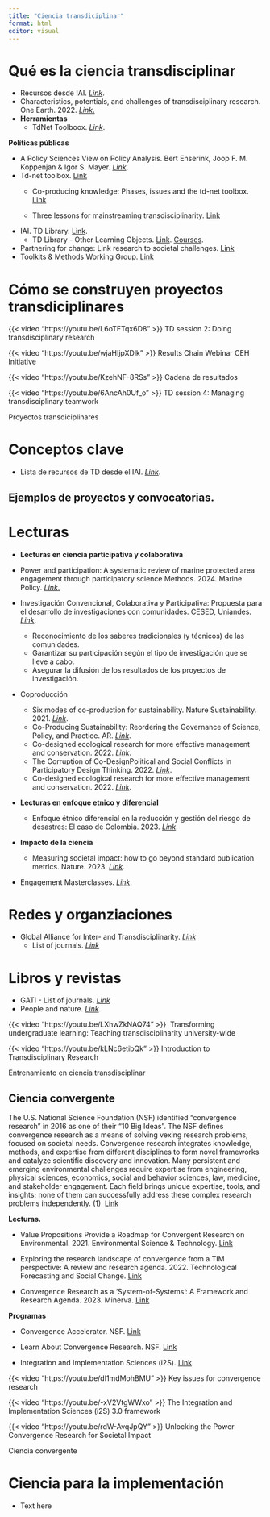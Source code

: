 ```yaml
---
title: "Ciencia transdiciplinar"
format: html
editor: visual
---
```


# **Qué es la ciencia transdisciplinar**

-   Recursos desde IAI. [*Link*](https://www.iai.int/en/post/detail/Video-TD).
-   Characteristics, potentials, and challenges of transdisciplinary research. One Earth. 2022. [*Link*.](https://www.sciencedirect.com/science/article/pii/S2590332221007284)
-   **Herramientas**
    -   TdNet Toolboox. [*Link*](https://naturalsciences.ch/co-producing-knowledge-explained/methods/td-net_toolbox).

**Políticas públicas**

-   A Policy Sciences View on Policy Analysis. Bert Enserink, Joop F. M. Koppenjan & Igor S. Mayer. [*Link*](https://doi.org/10.1007/978-1-4614-4602-6_2).
-   Td-net toolbox. [Link](https://naturalsciences.ch/co-producing-knowledge-explained/methods/td-net_toolbox)
    -   Co-producing knowledge: Phases, issues and the td-net toolbox. [Link](https://i2insights.org/2023/10/10/co-producing-knowledge-td-net-toolbox/)

    -   Three lessons for mainstreaming transdisciplinarity. [Link](https://i2insights.org/2024/08/20/mainstreaming-transdisciplinarity/)
-   IAI. TD Library. [Link](https://www.iai.int/en/post/detail/Video-TD).
    -   TD Library - Other Learning Objects. [Link](https://www.iai.int/en/post/detail/Other-Learning-Objects-TD). [Courses](https://www.iai.int/en/post/detail/Courses-TD).
-   Partnering for change: Link research to societal challenges. [Link](https://tales.nmc.unibas.ch/en/partnering-for-change-link-research-to-societal-challenges-46/)
-   Toolkits & Methods Working Group. [Link](https://itd-alliance.org/working-groups/toolkits_methods/)

# **Cómo se construyen proyectos transdiciplinares**

::: {layout-ncol="2"}
{{< video "https://youtu.be/L6oTFTqx6D8" >}} TD session 2: Doing transdisciplinary research

{{< video "https://youtu.be/wjaHIjpXDlk" >}} Results Chain Webinar CEH Initiative

{{< video "https://youtu.be/KzehNF-8RSs" >}} Cadena de resultados

{{< video "https://youtu.be/6AncAh0Uf_o" >}} TD session 4: Managing transdisciplinary teamwork

Proyectos transdiciplinares
:::

# **Conceptos clave**

-   Lista de recursos de TD desde el IAI. [*Link*](https://www.iai.int/en/post/detail/TD-Library).

## **Ejemplos de proyectos y convocatorias.**

# **Lecturas**

-   **Lecturas en ciencia participativa y colaborativa**

-   Power and participation: A systematic review of marine protected area engagement through participatory science Methods. 2024. Marine Policy. [*Link*.](https://www.sciencedirect.com/science/article/pii/S0308597X24001313)

-   Investigación Convencional, Colaborativa y Participativa: Propuesta para el desarrollo de investigaciones con comunidades. CESED, Uniandes. [*Link*](https://cesed.uniandes.edu.co/investigacion-convencional-colaborativa-y-participativa-propuesta-para-el-desarrollo-de-investigaciones-con-comunidades/).

    -   Reconocimiento de los saberes tradicionales (y técnicos) de las comunidades.
    -   Garantizar su participación según el tipo de investigación que se lleve a cabo.
    -   Asegurar la difusión de los resultados de los proyectos de investigación.

-   Coproducción

    -   Six modes of co-production for sustainability. Nature Sustainability. 2021. [*Link*](https://www.nature.com/articles/s41893-021-00755-x).
    -   Co-Producing Sustainability: Reordering the Governance of Science, Policy, and Practice. AR. [*Link*](https://www.annualreviews.org/content/journals/10.1146/annurev-environ-101718-033103).
    -   Co-designed ecological research for more effective management and conservation. 2022. [*Link*](https://besjournals.onlinelibrary.wiley.com/doi/full/10.1002/2688-8319.12130).
    -   The Corruption of Co-DesignPolitical and Social Conflicts in Participatory Design Thinking. 2022. [*Link*](https://www.routledge.com/The-Corruption-of-Co-Design-Political-and-Social-Conflicts-in-Participatory/Busch-Palmas/p/book/9781032250014#).
    -   Co-designed ecological research for more effective management and conservation. 2022. [*Link*](https://doi.org/10.1002/2688-8319.12130).

-   **Lecturas en enfoque etnico y diferencial**

    -   Enfoque étnico diferencial en la reducción y gestión del riesgo de desastres: El caso de Colombia. 2023. [*Link*](https://www.sciencedirect.com/science/article/pii/S2212420923004387?via%3Dihub).

-   **Impacto de la ciencia**

    -   Measuring societal impact: how to go beyond standard publication metrics. Nature. 2023. [*Link*](https://www.nature.com/articles/d41586-023-00345-1?utm_content=buffer5c168&utm_medium=social&utm_source=twitter.com&utm_campaign=buffer).

-   Engagement Masterclasses. [*Link*](https://www.imperial.ac.uk/be-inspired/societal-engagement/training/engagement-masterclasses/).

# Redes y organziaciones

-   Global Alliance for Inter- and Transdisciplinarity. [*Link*](https://itd-alliance.org/)
    -   List of journals. [*Link*](https://itd-alliance.org/resources/journals/)

# **Libros y revistas**

-   GATI - List of journals. [*Link*](https://itd-alliance.org/resources/journals/)
-   People and nature. [*Link*](https://besjournals.onlinelibrary.wiley.com/journal/25758314).

::: {layout-ncol="2"}
{{< video "https://youtu.be/LXhwZkNAQ74" >}}  Transforming undergraduate learning: Teaching transdisciplinarity university-wide

{{< video "https://youtu.be/kLNc6etibQk" >}} Introduction to Transdisciplinary Research

Entrenamiento en ciencia transdisciplinar 
:::

## Ciencia convergente

The U.S. National Science Foundation (NSF) identified “convergence research” in 2016 as one of their “10 Big Ideas”. The NSF defines convergence research as a means of solving vexing research problems, focused on societal needs. Convergence research integrates knowledge, methods, and expertise from different disciplines to form novel frameworks and catalyze scientific discovery and innovation. Many persistent and emerging environmental challenges require expertise from engineering, physical sciences, economics, social and behavior sciences, law, medicine, and stakeholder engagement. Each field brings unique expertise, tools, and insights; none of them can successfully address these complex research problems independently. (1)  [Link](https://pubs.acs.org/doi/10.1021/acs.est.1c05013#)

**Lecturas.**

-   Value Propositions Provide a Roadmap for Convergent Research on Environmental. 2021. Environmental Science & Technology. [Link](https://pubs.acs.org/doi/10.1021/acs.est.1c05013#)

-   Exploring the research landscape of convergence from a TIM perspective: A review and research agenda. 2022. Technological Forecasting and Social Change. [Link](https://www.sciencedirect.com/science/article/pii/S0040162521007526)

-   Convergence Research as a ‘System-of-Systems’: A Framework and Research Agenda. 2023. Minerva. [Link](https://link.springer.com/article/10.1007/s11024-023-09503-1)

**Programas**

-   Convergence Accelerator. NSF. [Link](https://www.nsf.gov/funding/initiatives/convergence-accelerator)

-   Learn About Convergence Research. NSF. [Link](https://www.nsf.gov/funding/learn/research-types/learn-about-convergence-research#what-is-convergence-research-ebe)

-   Integration and Implementation Sciences (i2S). [Link](https://i2s.anu.edu.au/)

::: {layout-ncol="2"}
{{< video "https://youtu.be/dI1mdMohBMU" >}} Key issues for convergence research

{{< video "https://youtu.be/-xV2VtgWWxo" >}} The Integration and Implementation Sciences (i2S) 3.0 framework

{{< video "https://youtu.be/rdW-AvqJpQY" >}} Unlocking the Power Convergence Research for Societal Impact

Ciencia convergente
:::

# Ciencia para la implementación

-   Text here